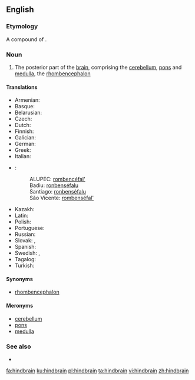 ==English==
{{wikipedia}}

===Etymology===
A compound of {{compound|en|hind|brain}}.

===Noun===
{{en-noun}}

# {{lb|en|anatomy}} The posterior part of the [[brain]], comprising the [[cerebellum]], [[pons]] and [[medulla]], the [[rhombencephalon]]

====Translations====
{{trans-top|hindbrain}}
* Armenian: {{t|hy|հետին ուղեղ|sc=Armn}}
* Basque: {{t|eu|erronbentzefalo}}
* Belarusian: {{t|be|задні мозг|sc=Cyrl}}
* Czech: {{t|cs|zadní mozek|m}}
* Dutch: {{t|nl|ruithersenen}}
* Finnish: {{t|fi|ruutuaivot}}
* Galician: {{t+|gl|rombencéfalo|m}}
* German: {{t|de|Rautenhirn}}
* Greek: {{t|el|ρομβεγκέφαλος}}
* Italian: {{t|it|rombencefalo|m}}
* {{ttbc|kea}}:<!-- what are these sub-items? how they should be marked up? -->
*: ALUPEC: [[rombencéfal']]
*: Badiu: [[ronbenséfalu]]
*: Santiago: [[ronbenséfalu]]
*: São Vicente: [[rombenséfal']]
{{trans-mid}}
* Kazakh: {{t|kk|артқы ми|sc=Cyrl}}
* Latin: {{t|la|rhombencephalon}}
* Polish: {{t|pl|tyłomózgowie}}
* Portuguese: {{t|pt|rombencéfalo}}
* Russian: {{t|ru|задни́й мозг}}
* Slovak: {{t|sk|zadný mozog}}, {{t|sk|kosohranový mozog}}
* Spanish: {{t|es|rombencéfalo}}
* Swedish: {{t+|sv|bakhjärna}}, {{t+|sv|rombencefalon}}
* Tagalog: {{t|tl|likurangutak}}
* Turkish: {{t|tr|art beyin}}
{{trans-bottom}}

====Synonyms====
* [[rhombencephalon]]

====Meronyms====
* [[cerebellum]]
* [[pons]]
* [[medulla]]

===See also===
* {{l|en|afterbrain}}

[[fa:hindbrain]]
[[ku:hindbrain]]
[[pl:hindbrain]]
[[ta:hindbrain]]
[[vi:hindbrain]]
[[zh:hindbrain]]